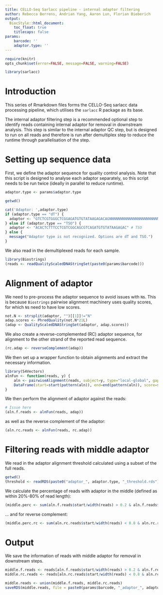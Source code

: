 ```yaml
---
title: CELLO-Seq Sarlacc pipeline - internal adaptor filtering
author: Rebecca Berrens, Andrian Yang, Aaron Lun, Florian Bieberich
output:
  BiocStyle::html_document:
    toc_float: true
    titlecaps: false
params:
    barcode: ''
    adaptor.type: ''
---
```



```r
require(knitr)
opts_chunk$set(error=FALSE, message=FALSE, warning=FALSE)
```

```r
library(sarlacc)
```

# Introduction

This series of Rmarkdown files forms the CELLO-Seq sarlacc data processing pipeline, which utilises the `sarlacc` R package as its base.

The internal adaptor filtering step is a recommended optional step to identify reads containing internal adaptor for removal in downstream analysis.
This step is similar to the internal adaptor QC step, but is designed to run on all reads and therefore is run after demultiplex step to reduce the runtime through parallelisation of the step.

# Setting up sequence data

First, we define the adaptor sequence for quality control analysis.
Note that this script is designed to analyse each adaptor separately, so this script needs to be run twice (ideally in parallel to reduce runtime).

```r
adaptor.type <- params$adaptor.type

getwd()

cat('Adaptor: ',adaptor.type)
if (adaptor.type == "dT") {
  adaptor <- "GTCTCGTGGGCTCGGAGATGTGTATAAGAGACAGNNNNNNNNNNNNNNNNNNNNNNNNAGTGGTATCNRYNRYNRYNRYNRYNRYNRYNRYNRYNRYNRYNRYNRYNRYNRYNRYNRACTGGCCGTCGTTTTACATGGCGTAGCGGGTTCGAGCGCACCGCAGGGTATCCGGCTATTTTTTTTTTTTTTT" # dT oligo
} else if (adaptor.type == "TSO") {
  adaptor <- "ACACTCTTTCCTCGTCGGCAGCGTCAGATGTGTATAAGAGAC" # TSO
} else {
  message("Adaptor type is not recognized. Options are dT and TSO.")
}
```

We also read in the demultiplexed reads for each sample.

```r
library(Biostrings)
(reads <- readQualityScaledDNAStringSet(paste0(params$barcode)))
```


# Alignment of adaptor

We need to pre-process the adaptor sequence to avoid issues with `N`s. This is because `Biostrings` pairwise alignment machinery uses quality scores, for which `N`s need to have low scores.

```r
not.N <- strsplit(adaptor, "")[[1]]!="N"
adap.scores <- PhredQuality(not.N*21L)
(adap <- QualityScaledDNAStringSet(adaptor, adap.scores))
```

We also create a reverse-complemented (RC) adaptor sequence, for alignment to the other strand of the reported read sequence.

```r
(rc.adap <- reverseComplement(adap))
```

We then set up a wrapper function to obtain alignments and extract the necessary information.

```r
library(S4Vectors)
alnFun <- function(reads, y) {
    aln <- pairwiseAlignment(reads, subject=y, type="local-global", gapOpening=5, gapExtension=1)
    DataFrame(start=start(pattern(aln)), end=end(pattern(aln)), score=score(aln))
}
```

We then perform the alignment of adaptor against the reads:


```r
# Issue here
(aln.f.reads <- alnFun(reads, adap))
```

as well as the reverse complement of the adaptor:


```r
(aln.rc.reads <- alnFun(reads, rc.adap))
```

# Filtering reads with middle adaptor

We read in the adaptor alignment threshold calculated using a subset of the full reads.

```r
getwd()
threshold <- readRDS(paste0("adaptor_", adaptor.type, "_threshold.rds"))
```

We calculate the percentage of reads with adaptor in the middle (defined as within 20%-80% of read length):

```r
(middle.perc <- sum(aln.f.reads$start/width(reads) > 0.2 & aln.f.reads$score > threshold)/length(aln.f.reads$start/width(reads)))
```

... and for reverse complement:

```r
(middle.perc.rc <- sum(aln.rc.reads$start/width(reads) < 0.8 & aln.rc.reads$score > threshold)/length(aln.rc.reads$start/width(reads)))
```

# Output

We save the information of reads with middle adaptor for removal in downstream steps.

```r
middle.f.reads <- reads[aln.f.reads$start/width(reads) > 0.2 & aln.f.reads$score > threshold]
middle.rc.reads <- reads[aln.rc.reads$start/width(reads) < 0.8 & aln.rc.reads$score > threshold]

middle.reads <- union(middle.f.reads, middle.rc.reads)
saveRDS(middle.reads, file = paste0(params$barcode, "_adaptor_", adaptor.type, ".middle.rds"))
```

